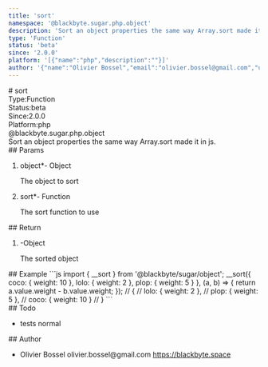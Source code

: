 ```yaml
---
title: 'sort'
namespace: '@blackbyte.sugar.php.object'
description: 'Sort an object properties the same way Array.sort made it in js.'
type: 'Function'
status: 'beta'
since: '2.0.0'
platform: '[{"name":"php","description":""}]'
author: '{"name":"Olivier Bossel","email":"olivier.bossel@gmail.com","url":"https://blackbyte.space"}'
---
```


<div class="docmap-mdx">
# sort
<div class="_metas">
<div class="_type"><span class="_type-label">Type:</span><span class="_type-value">Function</span></div>
<div class="_status"><span class="_status-label">Status:</span><span class="_status-value -beta">beta</span></div>
<div class="_since"><span class="_since-label">Since:</span><span class="_since-value">2.0.0</span></div>
<div class="_platform"><span class="_platform-label">Platform:</span><span class="_platform-value -php">php</span></div>
</div>
<div class="_namespace">@blackbyte.sugar.php.object</div>
<div class="_description typo-lead typo-format">
Sort an object properties the same way Array.sort made it in js.
</div>
<div class="_params">
## Params
<ol class="_list">
<li class="_item">
<span class="_name">object<span class="_required">*</span></span><span class="_default">-</span> <span class="_type">Object</span>
<p class="_description">The object to sort</p>
</li>
<li class="_item">
<span class="_name">sort<span class="_required">*</span></span><span class="_default">-</span> <span class="_type">Function</span>
<p class="_description">The sort function to use</p>
</li>
</ol>
</div>
<div class="_return">
## Return
<ol class="_list">
<li class="_item">
<span class="_default">-</span><span class="_type">Object</span>
<p class="_description">The sorted object</p>
</li>
</ol>
</div>
<div class="_examples">
## Example
```js
import { __sort } from '@blackbyte/sugar/object';
__sort({
   coco: { weight: 10 },
   lolo: { weight: 2 },
   plop: { weight: 5 }
}, (a, b) => {
  return a.value.weight - b.value.weight;
});
// {
//   lolo: { weight: 2 },
//   plop: { weight: 5 },
//   coco: { weight: 10 }
// }
```
</div>
<div class="_todo">
## Todo
<ul class="_list">
<li class="_item">
<span class="_description">tests</span>
<span class="_priority -normal">normal</span>
</li>
</ul>
</div>
<div class="_author">
## Author
<ul class="_list">
<li class="_item">
<span class="_name">Olivier Bossel</span>
<span class="_email">olivier.bossel@gmail.com</span>
<a href="https://blackbyte.space" target="_blank" class="_url">https://blackbyte.space</a>
</li>
</ul>
</div>
</div>
